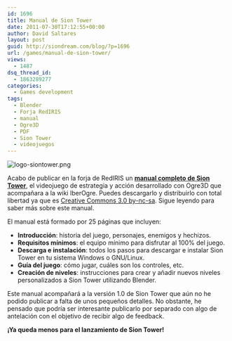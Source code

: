 ```yaml
---
id: 1696
title: Manual de Sion Tower
date: 2011-07-30T17:12:55+00:00
author: David Saltares
layout: post
guid: http://siondream.com/blog/?p=1696
url: /games/manual-de-sion-tower/
views:
  - 1487
dsq_thread_id:
  - 1863289277
categories:
  - Games development
tags:
  - Blender
  - Forja RedIRIS
  - manual
  - Ogre3D
  - PDF
  - Sion Tower
  - videojuegos
---
```


![logo-siontower.png](/img/wp/logo-siontower.webp)

Acabo de publicar en la forja de RedIRIS un **[manual completo de Sion Tower](http://forja.rediris.es/frs/download.php/2390/manual.pdf)**, el videojuego de estrategia y acción desarrollado con Ogre3D que acompañara a la wiki IberOgre. Puedes descargarlo y distribuirlo con total libertad ya que es [Creative Commons 3.0 by-nc-sa](http://creativecommons.org/licenses/by-nc-sa/3.0/es/). Sigue leyendo para saber más sobre este manual.

El manual está formado por 25 páginas que incluyen:

- **Introducción**: historia del juego, personajes, enemigos y hechizos.
- **Requisitos mínimos**: el equipo mínimo para disfrutar al 100% del juego.
- **Descarga e instalación**: todos los pasos para descargar e instalar Sion Tower en tu sistema Windows o GNU/Linux.
- **Guía del juego**: cómo jugar, cuáles son los controles, etc.
- **Creación de niveles**: instrucciones para crear y añadir nuevos niveles personalizados a Sion Tower utilizando Blender.

Este manual acompañará a la versión 1.0 de Sion Tower que aún no he podido publicar a falta de unos pequeños detalles. No obstante, he pensado que podría ser interesante publicarlo por separado con algo de antelación con el objetivo de recibir algo de feedback.

**¡Ya queda menos para el lanzamiento de Sion Tower!**
